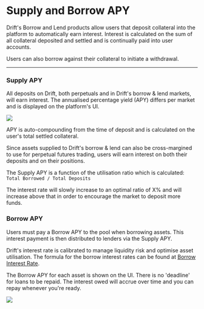 # Supply and Borrow APY

Drift's Borrow and Lend products allow users that deposit collateral into the platform to automatically earn interest. Interest is calculated on the sum of all collateral deposited and settled and is continually paid into user accounts.  

Users can also borrow against their collateral to initiate a withdrawal.

---
### Supply APY  

All deposits on Drift, both perpetuals and in Drift's borrow & lend markets, will earn interest. The annualised percentage yield (APY) differs per market and is displayed on the platform's UI.  

![](public/assets/IjPTQ7BZXMIhgNOt8IhYf_image.png)

APY is auto-compounding from the time of deposit and is calculated on the user's total settled collateral.  

Since assets supplied to Drift's borrow & lend can also be cross-margined to use for perpetual futures trading, users will earn interest on both their deposits and on their positions.

The Supply APY is a function of the utilisation ratio which is calculated: `Total Borrowed / Total Deposits`

The interest rate will slowly increase to an optimal ratio of X% and will increase above that in order to encourage the market to deposit more funds.  

### Borrow APY

Users must pay a Borrow APY to the pool when borrowing assets. This interest payment is then distributed to lenders via the Supply APY.

Drift's interest rate is calibrated to manage liquidity risk and optimise asset utilisation. The formula for the borrow interest rates can be found at [Borrow Interest Rate](/lend-borrow/borrow-interest-rate).  

The Borrow APY for each asset is shown on the UI. There is no 'deadline' for loans to be repaid. The interest owed will accrue over time and you can repay whenever you're ready.  

![](public/assets/y_D7XVjmDvigSgXyl_n0e_image.png)